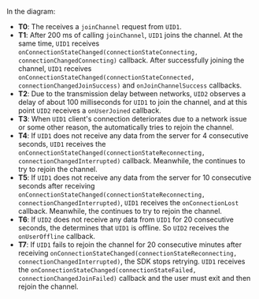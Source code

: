 <PlatformWrapper platform="react-native">

In the diagram:
- **T0**: The <Vpd k="SDK" /> receives a `joinChannel` request from `UID1`.
- **T1**: After 200 ms of calling `joinChannel`, `UID1` joins the channel. At the same time, `UID1` receives `onConnectionStateChanged(connectionStateConnecting, connectionChangedConnecting)` callback. After successfully joining the channel, `UID1` receives `onConnectionStateChanged(connectionStateConnected, connectionChangedJoinSuccess)` and `onJoinChannelSuccess` callbacks.
- **T2**: Due to the transmission delay between networks, `UID2` observes a delay of about 100 milliseconds for `UID1` to join the channel, and at this point `UID2` receives a `onUserJoined` callback.
- **T3**: When `UID1` client's connection deteriorates due to a network issue or some other reason, the <Vpd k="SDK" /> automatically tries to rejoin the channel.
- **T4**: If `UID1` does not receive any data from the server for 4 consecutive seconds, `UID1` receives the `onConnectionStateChanged(connectionStateReconnecting, connectionChangedInterrupted)` callback. Meanwhile, the <Vpd k="SDK" /> continues to try to rejoin the channel.
- **T5**: If `UID1` does not receive any data from the server for 10 consecutive seconds after receiving `onConnectionStateChanged(connectionStateReconnecting, connectionChangedInterrupted)`, `UID1` receives the `onConnectionLost` callback. Meanwhile, the <Vpd k="SDK" /> continues to try to rejoin the channel.
- **T6**: If `UID2` does not receive any data from `UID1` for 20 consecutive seconds, the <Vpd k="SDK" /> determines that `UID1` is offline. So `UID2` receives the `onUserOffline` callback.
- **T7**: If `UID1` fails to rejoin the channel for 20 consecutive minutes after receiving `onConnectionStateChanged(connectionStateReconnecting, connectionChangedInterrupted)`, the SDK stops retrying. `UID1` receives the `onConnectionStateChanged(connectionStateFailed, connectionChangedJoinFailed)` callback and the user must exit and then rejoin the channel.
</PlatformWrapper>
